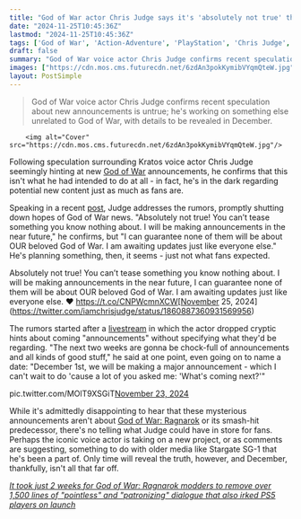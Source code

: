 ```yaml
---
title: "God of War actor Chris Judge says it's 'absolutely not true' that he teased new content as 'you can't tease something you know nothing about'"
date: "2024-11-25T10:45:36Z"
lastmod: "2024-11-25T10:45:36Z"
tags: ['God of War', 'Action-Adventure', 'PlayStation', 'Chris Judge', 'Video Game News']
draft: false
summary: "God of War voice actor Chris Judge confirms recent speculation about new announcements is untrue; he's working on something else unrelated to God of War, with details to be revealed in December."
images: ["https://cdn.mos.cms.futurecdn.net/6zdAn3pokKymibVYqmQteW.jpg"]
layout: PostSimple
---
```

> God of War voice actor Chris Judge confirms recent speculation about new announcements is untrue; he's working on something else unrelated to God of War, with details to be revealed in December.


        <img alt="Cover" src="https://cdn.mos.cms.futurecdn.net/6zdAn3pokKymibVYqmQteW.jpg"/>
        
Following speculation surrounding Kratos voice actor Chris Judge seemingly hinting at new [<u>God of War</u>](https://www.gamesradar.com/games/action/god-of-war/) announcements, he confirms that this isn't what he had intended to do at all - in fact, he's in the dark regarding potential new content just as much as fans are.

Speaking in a recent [<u>post</u>](https://x.com/iamchrisjudge/status/1860887360931569956), Judge addresses the rumors, promptly shutting down hopes of God of War news. "Absolutely not true! You can’t tease something you know nothing about. I will be making announcements in the near future," he confirms, but "I can guarantee none of them will be about OUR beloved God of War. I am awaiting updates just like everyone else." He's planning something, then, it seems - just not what fans expected.

Absolutely not true! You can’t tease something you know nothing about. I will be making announcements in the near future, I can guarantee none of them will be about OUR beloved God of War. I am awaiting updates just like everyone else. ❤️ https://t.co/CNPWcmnXCW[November 25, 2024](https://twitter.com/iamchrisjudge/status/1860887360931569956)

The rumors started after a [livestream](https://x.com/fatimagc2001/status/1860287826392146081) in which the actor dropped cryptic hints about coming "announcements" without specifying what they'd be regarding. "The next two weeks are gonna be chock-full of announcements and all kinds of good stuff," he said at one point, even going on to name a date: "December 1st, we will be making a major announcement - which I can't wait to do 'cause a lot of you asked me: 'What's coming next?'"

 pic.twitter.com/MOlT9XSGiT[November 23, 2024](https://twitter.com/fatimagc2001/status/1860287826392146081)

While it's admittedly disappointing to hear that these mysterious announcements aren't about [<u>God of War: Ragnarok</u>](https://www.gamesradar.com/god-of-war-ragnarok-guide/) or its smash-hit predecessor, there's no telling what Judge could have in store for fans. Perhaps the iconic voice actor is taking on a new project, or as comments are suggesting, something to do with older media like Stargate SG-1 that he's been a part of. Only time will reveal the truth, however, and December, thankfully, isn't all that far off.

[<u><em>It took just 2 weeks for God of War: Ragnarok modders to remove over 1,500 lines of "pointless" and "patronizing" dialogue that also irked PS5 players on launch</em></u>](https://www.gamesradar.com/games/god-of-war/it-took-just-two-weeks-for-god-of-war-ragnarok-modders-to-remove-over-1-500-lines-of-pointless-and-patronizing-dialogue-that-also-irked-ps5-players-on-launch/)
        